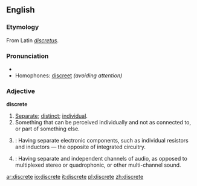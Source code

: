 ==English==

===Etymology===
From Latin ''[[discretus]]''.

===Pronunciation===
*{{audio|en-us-discrete.ogg|Audio (US)}}
*Homophones: [[discreet]] ''(avoiding attention)''

===Adjective===
'''discrete'''
# [[separate|Separate]]; [[distinct]]; [[individual]].
# Something that can be perceived individually and not as connected to, or part of something else.
# {{cattag|electrical engineering}}: Having separate electronic components, such as individual resistors and inductors — the opposite of integrated circuitry.
# {{cattag|audio engineering}}: Having separate and independent channels of audio, as opposed to multiplexed stereo or quadrophonic, or other multi-channel sound.
<!--move to [[discrete set]] # {{mathematics}}: a discrete set is a countable or countably infinite, with a cardinality less than or equal to aleph 0. (Including integers.) Mathematical study of discrete sets is the area of inquiry for discrete mathematics, but also important for combinatorics, probability theory and statistical theory.-->
<!--move to [[discrete space]] # {{mathematics}}: a discrete space is a topological space in which all sets are open.-->

[[ar:discrete]]
[[io:discrete]]
[[it:discrete]]
[[pl:discrete]]
[[zh:discrete]]